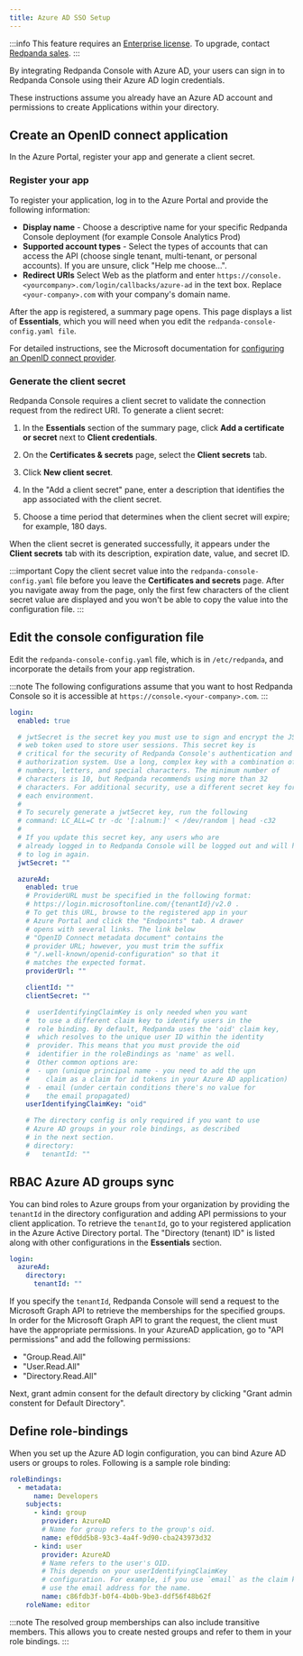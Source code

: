 ```yaml
---
title: Azure AD SSO Setup
---
```


<head>
    <meta name="title" content="Azure AD SSO Authentication in Redpanda Console | Redpanda Docs"/>
    <meta name="description" content="Configure authentication with external identity providers such as Google, GitHub or Okta in Redpanda Console."/>
</head>

:::info
This feature requires an [Enterprise license](../../../../get-started/licenses). To upgrade, contact [Redpanda sales](https://redpanda.com/try-redpanda?section=enterprise-cloud).
:::

By integrating Redpanda Console with Azure AD, your users can sign in to Redpanda Console using their Azure AD login credentials.

These instructions assume you already have an Azure AD account and permissions to create Applications within your directory.

## Create an OpenID connect application

In the Azure Portal, register your app and generate a client secret.

### Register your app

To register your application, log in to the Azure Portal and provide the following information:

* **Display name** - Choose a descriptive name for your specific Redpanda Console deployment (for example Console Analytics Prod)
* **Supported account types** - Select the types of accounts that can access the API (choose single tenant, multi-tenant, or personal accounts). If you are unsure, click "Help me choose...".
* **Redirect URIs** Select Web as the platform and enter `https://console.<yourcompany>.com/login/callbacks/azure-ad` in the text box. Replace `<your-company>.com` with your company's domain name.

After the app is registered, a summary page opens. This page displays a list of **Essentials**, which you will need when you edit the `redpanda-console-config.yaml file`.

For detailed instructions, see the Microsoft documentation for [configuring an OpenID connect provider](https://learn.microsoft.com/en-us/power-apps/maker/portals/configure/configure-openid-settings).

### Generate the client secret

Redpanda Console requires a client secret to validate the connection request from the redirect URI. To generate a client secret:

1. In the **Essentials** section of the summary page, click **Add a certificate or secret** next to **Client credentials**.

2. On the **Certificates & secrets** page, select the **Client secrets** tab.

3. Click **New client secret**.

4. In the "Add a client secret" pane, enter a description that identifies the app associated with the client secret.

5. Choose a time period that determines when the client secret will expire; for example, 180 days.

When the client secret is generated successfully, it appears under the **Client secrets** tab with its description, expiration date, value, and secret ID.

:::important
Copy the client secret value into the `redpanda-console-config.yaml` file before you leave the **Certificates and secrets** page. After you navigate away from the page, only the first few characters of the client secret value are displayed and you won't be able to copy the value into the configuration file.
:::

## Edit the console configuration file

Edit the `redpanda-console-config.yaml` file, which is in `/etc/redpanda`, and incorporate the details from your app registration.

:::note
The following configurations assume that you want to host Redpanda Console so it is accessible at
`https://console.<your-company>.com`.
:::

```yaml
login:
  enabled: true

  # jwtSecret is the secret key you must use to sign and encrypt the JSON
  # web token used to store user sessions. This secret key is
  # critical for the security of Redpanda Console's authentication and
  # authorization system. Use a long, complex key with a combination of
  # numbers, letters, and special characters. The minimum number of
  # characters is 10, but Redpanda recommends using more than 32
  # characters. For additional security, use a different secret key for
  # each environment.
  #
  # To securely generate a jwtSecret key, run the following
  # command: LC_ALL=C tr -dc '[:alnum:]' < /dev/random | head -c32
  #
  # If you update this secret key, any users who are
  # already logged in to Redpanda Console will be logged out and will have
  # to log in again.
  jwtSecret: ""

  azureAd:
    enabled: true
    # ProviderURL must be specified in the following format:
    # https://login.microsoftonline.com/{tenantId}/v2.0 .
    # To get this URL, browse to the registered app in your 
    # Azure Portal and click the "Endpoints" tab. A drawer 
    # opens with several links. The link below 
    # "OpenID Connect metadata document" contains the 
    # provider URL; however, you must trim the suffix 
    # "/.well-known/openid-configuration" so that it 
    # matches the expected format.
    providerUrl: ""

    clientId: ""
    clientSecret: ""

    #  userIdentifyingClaimKey is only needed when you want 
    #  to use a different claim key to identify users in the 
    #  role binding. By default, Redpanda uses the 'oid' claim key,
    #  which resolves to the unique user ID within the identity 
    #  provider. This means that you must provide the oid 
    #  identifier in the roleBindings as 'name' as well. 
    #  Other common options are:
    #  - upn (unique principal name - you need to add the upn 
    #    claim as a claim for id tokens in your Azure AD application)
    #  - email (under certain conditions there's no value for 
    #    the email propagated)
    userIdentifyingClaimKey: "oid"

    # The directory config is only required if you want to use 
    # Azure AD groups in your role bindings, as described 
    # in the next section.
    # directory:
    #   tenantId: ""
```

## RBAC Azure AD groups sync

You can bind roles to Azure groups from your organization by providing the `tenantId` in the directory configuration and adding API permissions to your client application. To retrieve the `tenantId`, go to
your registered application in the Azure Active Directory portal. The "Directory (tenant) ID" is listed
along with other configurations in the **Essentials** section.

```yaml
login:
  azureAd:
    directory:
      tenantId: ""
```

If you specify the `tenantId`, Redpanda Console will send a request to the Microsoft Graph API to retrieve the memberships
for the specified groups. In order for the Microsoft Graph API to grant the request, the client must have the appropriate permissions. In your AzureAD application,
go to "API permissions" and add the following permissions:

* "Group.Read.All"
* "User.Read.All"
* "Directory.Read.All"

Next, grant admin consent for the default directory by clicking "Grant admin constent for Default Directory".

## Define role-bindings

When you set up the Azure AD login configuration, you can bind Azure AD users or groups to roles. Following is a sample
role binding:

```yaml
roleBindings:
  - metadata:
      name: Developers
    subjects:
      - kind: group
        provider: AzureAD
        # Name for group refers to the group's oid.
        name: ef0dd5b8-93c3-4a4f-9d90-cba243973d32
      - kind: user
        provider: AzureAD
        # Name refers to the user's OID.
        # This depends on your userIdentifyingClaimKey
        # configuration. For example, if you use `email` as the claim key,
        # use the email address for the name.
        name: c86fdb3f-b0f4-4b0b-9be3-ddf56f48b62f
    roleName: editor
```

:::note
The resolved group memberships can also include transitive members. This allows you to create nested groups and refer to them in your role bindings.
:::
